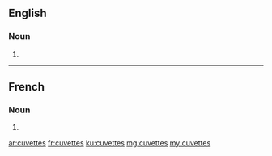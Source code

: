 ==English==

===Noun===
{{head|en|plural}}

# {{plural of|cuvette|lang=en}}

----

==French==

===Noun===
{{head|fr|plural|g=f}}

# {{plural of|cuvette|lang=fr}}

[[ar:cuvettes]]
[[fr:cuvettes]]
[[ku:cuvettes]]
[[mg:cuvettes]]
[[my:cuvettes]]